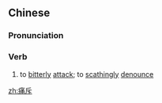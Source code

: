 ==Chinese==
{{zh-forms}}

===Pronunciation===
{{zh-pron
|m=tòngchì
|c=tung3 cik1
|mn=qz:thòng-thiak/xm,zz:thòng-thek
|cat=v
}}

===Verb===
{{zh-verb}}

# to [[bitter]]ly [[attack]]; to [[scathing]]ly [[denounce]]

[[zh:痛斥]]